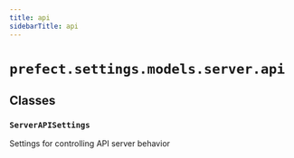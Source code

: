 ```yaml
---
title: api
sidebarTitle: api
---
```


# `prefect.settings.models.server.api`

## Classes

### `ServerAPISettings` <sup><a href="https://github.com/prefecthq/prefect/blob/main/src/prefect/settings/models/server/api.py#L10"><Icon icon="github" size="14" /></a></sup>


Settings for controlling API server behavior


